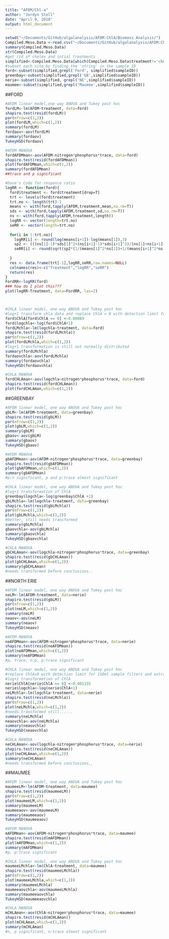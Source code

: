 ```yaml
---
title: "AFDM/Chl-a"
author: "Jordyn Stoll"
date: "April 9, 2018"
output: html_document
---
```


```r
setwd("~/Documents/GitHub/algalanalysis/AFDM:ChlA/Biomass Analysis/")
Compiled.Meso.Data <-read.csv("~/Documents/GitHub/algalanalysis/AFDM:ChlA/Compiled Meso Data.csv")
summary(Compiled.Meso.Data)
str(Compiled.Meso.Data)
#get rid of chelex and intial treatments
simplified<-Compiled.Meso.Data[which(Compiled.Meso.Data$treatment!='chelex'& Compiled.Meso.Data$treatment!='initial'),]
#subset each site by finding the 'string' in the sample ID
ford<-subset(simplified,grepl('Ford', simplified$sampleID))
greenbay<-subset(simplified,grepl('GB',simplified$sampleID))
nerie<-subset(simplified, grepl('NE',simplified$sampleID))
maumee<-subset(simplified,grepl('Maumee',simplified$sampleID))

```

##FORD
```r
#AFDM linear model,one way ANOVA and Tukey post hoc
fordLM<-lm(AFDM~treatment, data=ford)
shapiro.test(resid(fordLM))
par(mfrow=c(1,2))
plot(fordLM,which=c(1,2))
summary(fordLM)
fordaov<-aov(fordLM)
summary(fordaov)
TukeyHSD(fordaov)

#AFDM MANOVA
fordAFDMman<-aov(AFDM~nitrogen*phosphorus*trace, data=ford)
shapiro.test(resid(fordAFDMman))
plot(fordAFDMman,which=c(1,2))
summary(fordAFDMman)
##trace and p significant

#Dave's Code for responce ratio
logRR <- function(ford){
  ford$treatment <- ford$treatment[drop=T]
  trt <- levels(ford$treatment)
  trt.no <- length(trt)-1
  means <- with(ford,tapply(AFDM,treatment,mean,na.rm=T))
  sds <- with(ford,tapply(AFDM,treatment,sd,na.rm=T))
  ns <- with(ford,tapply(AFDM,treatment,length))
  logRR <- vector(length=trt.no)
  seRR <- vector(length=trt.no)
  
  for(i in 1:trt.no){
    logRR[i] <- round(log(means[i+1])-log(means[1]),3)
    sp2 <- (((ns[1]-1)*sds[1]^2+(ns[i+1]-1)*sds[i+1]^2)/(ns[1]+ns[i+1]-2))
    seRR[i] <- round(sqrt(sp2*(1/(means[1]^2*ns[1])+1/(means[i+1]^2*ns[i+1]))),3)
    
  }
  res <- data.frame(trt[-1],logRR,seRR,row.names=NULL)
  colnames(res)<-c("Treatment","logRR","seRR")
  return(res)
}
FordRR<-logRR(ford)
### how do I plot this???
plot(logRR~Treatment, data=FordRR, las=2)



#CHLA linear model, one way ANOVA and Tukey post hoc
#log+1 transform chla data and replace ChlA = 0 with detection limit for 150ml (0.00089)
ford$ChlA[ford$ChlA == 0] <-0.00089
ford$logchla<-log(ford$ChlA+1)
fordLMchla<-lm(logchla~treatment, data=ford)
shapiro.test(resid(fordLMchla))
par(mfrow=c(1,2))
plot(fordLMchla,which=c(1,2))
#log+1 transformation is still not normally distributed
summary(fordLMchla)
fordaovchla<-aov(fordLMchla)
summary(fordaovchla)
TukeyHSD(fordaovchla)

#CHLA MANOVA
fordCHLAman<-aov(logchla~nitrogen*phosphorus*trace, data=ford)
shapiro.test(resid(fordCHLAman))
plot(fordCHLAman,which=c(1,2))

```

##GREENBAY
```r
#AFDM linear model, one way ANOVA and Tukey post hoc
gbLM<-lm(AFDM~treatment, data=greenbay)
shapiro.test(resid(gbLM))
par(mfrow=c(1,2))
plot(gbLM,which=c(1,2))
summary(gbLM)
gbaov<-aov(gbLM)
summary(gbaov)
TukeyHSD(gbaov)

#AFDM MANOVA
gbAFDMman<-aov(AFDM~nitrogen*phosphorus*trace, data=greenbay)
shapiro.test(resid(gbAFDMman))
plot(gbAFDMman,which=c(1,2))
summary(gbAFDMman)
#p:n significant, p and p:trace almost significant 

#CHLA linear model, one way ANOVA and Tukey post hoc
#log+1 transformation of ChlA
greenbay$logchla<-log(greenbay$ChlA +1)
gbLMchla<-lm(logchla~treatment, data=greenbay)
shapiro.test(resid(gbLMchla))
par(mfrow=c(1,2))
plot(gbLMchla,which=c(1,2))
#better, still needs transformed
summary(gbLMchla)
gbaovchla<-aov(gbLMchla)
summary(gbaovchla)
TukeyHSD(gbaovchla)

#CHLA MANOVA
gbCHLAman<-aov(logchla~nitrogen*phosphorus*trace, data=greenbay)
shapiro.test(resid(gbCHLAman))
plot(gbCHLAman,which=c(1,2))
summary(gbCHLAman)
#needs transformed before conclusions..
```


##NORTH ERIE
```r
#AFDM linear model, one way ANOVA and Tukey post hoc
neLM<-lm(AFDM~treatment, data=nerie)
shapiro.test(resid(gbLM))
par(mfrow=c(1,2))
plot(neLM,which=c(1,2))
summary(neLM)
neaov<-aov(neLM)
summary(neaov)
TukeyHSD(neaov)

#AFDM MANOVA
neAFDMman<-aov(AFDM~nitrogen*phosphorus*trace, data=nerie)
shapiro.test(resid(neAFDMman))
plot(neAFDMman,which=c(1,2))
summary(neAFDMman)
#p, trace, n:p, p:trace significant 

#CHLA linear model, one way ANOVA and Tukey post hoc
#replace ChlA=0 with detection limit for 150ml sample filters and extracted with 15 mLs ethanol (0.001335)
#log+1 transformation of ChlA
nerie$ChlA[nerie$ChlA == 0] <-0.001335
nerie$logchla<-log(nerie$ChlA+1)
neLMchla<-lm(logchla~treatment, data=nerie)
shapiro.test(resid(neLMchla))
par(mfrow=c(1,2))
plot(neLMchla,which=c(1,2))
#needs transformed still......
summary(neLMchla)
neaovchla<-aov(neLMchla)
summary(neaovchla)
TukeyHSD(neaovchla)

#CHLA MANOVA
neCHLAman<-aov(logchla~nitrogen*phosphorus*trace, data=nerie)
shapiro.test(resid(neCHLAman))
plot(neCHLAman,which=c(1,2))
summary(neCHLAman)
#needs transformed before conclusions,,
```

##MAUMEE
```r
#AFDM linear model, one way ANOVA and Tukey post hoc
maumeeLM<-lm(AFDM~treatment, data=maumee)
shapiro.test(resid(maumeeLM))
par(mfrow=c(1,2))
plot(maumeeLM,which=c(1,2))
summary(maumeeLM)
maumeeaov<-aov(maumeeLM)
summary(maumeeaov)
TukeyHSD(maumeeaov)

#AFDM MANOVA
mAFDMman<-aov(AFDM~nitrogen*phosphorus*trace, data=maumee)
shapiro.test(resid(mAFDMman))
plot(mAFDMman,which=c(1,2))
summary(mAFDMman)
#p, p:trace significant

#CHLA linear model, one way ANOVA and Tukey post hoc
maumeeLMchla<-lm(ChlA~treatment, data=maumee)
shapiro.test(resid(maumeeLMchla))
par(mfrow=c(1,2))
plot(maumeeLMchla,which=c(1,2))
summary(maumeeLMchla)
maumeeaovchla<-aov(maumeeLMchla)
summary(maumeeaovchla)
TukeyHSD(maumeeaovchla)

#CHLA MANOVA
mCHLAman<-aov(ChlA~nitrogen*phosphorus*trace, data=maumee)
shapiro.test(resid(mCHLAman))
plot(mCHLAman,which=c(1,2))
summary(mCHLAman)
#n, p significant, n:trace almost significant
```
